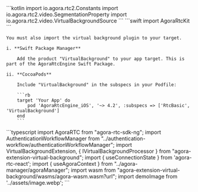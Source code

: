 <PlatformWrapper platform="android">
    ```kotlin
    import io.agora.rtc2.Constants
    import io.agora.rtc2.video.SegmentationProperty
    import io.agora.rtc2.video.VirtualBackgroundSource
    ```
</PlatformWrapper>
<PlatformWrapper platform="flutter">
</PlatformWrapper>
<PlatformWrapper platform={["ios","macos"]}>
    ```swift
    import AgoraRtcKit
    ```

    You must also import the virtual background plugin to your target.

    i. **Swift Package Manager**

        Add the product "VirtualBackground" to your app target. This is part of the AgoraRtcEngine Swift Package.

    ii. **CocoaPods**

        Include "VirtualBackground" in the subspecs in your Podfile:

        ```rb
        target 'Your App' do
            pod 'AgoraRtcEngine_iOS', '~> 4.2', :subspecs => ['RtcBasic', 'VirtualBackground']
        end
        ```

</PlatformWrapper>
<PlatformWrapper platform="react-js">
```typescript
import AgoraRTC from "agora-rtc-sdk-ng";
import AuthenticationWorkflowManager from "../authentication-workflow/authenticationWorkflowManager";
import VirtualBackgroundExtension, { IVirtualBackgroundProcessor } from "agora-extension-virtual-background";
import { useConnectionState } from 'agora-rtc-react';
import { useAgoraContext } from "../agora-manager/agoraManager";
import wasm from "agora-extension-virtual-background/wasms/agora-wasm.wasm?url";
import demoImage from '../assets/image.webp';
```
</PlatformWrapper>